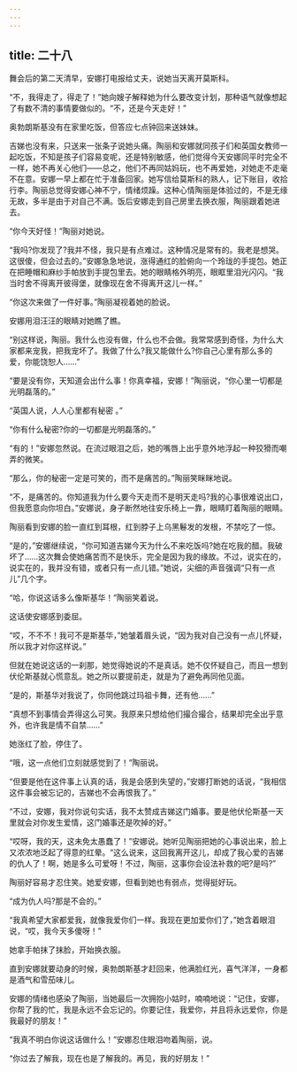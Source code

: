```yaml
---
---
---
```

title: 二十八
---




舞会后的第二天清早，安娜打电报给丈夫，说她当天离开莫斯科。

“不，我得走了，得走了！”她向嫂子解释她为什么要改变计划，那种语气就像想起了有数不清的事情要做似的。“不，还是今天走好！”

奥勃朗斯基没有在家里吃饭，但答应七点钟回来送妹妹。

吉娣也没有来，只送来一张条子说她头痛。陶丽和安娜就同孩子们和英国女教师一起吃饭，不知是孩子们容易变呢，还是特别敏感，他们觉得今天安娜同平时完全不一样，她不再关心他们——总之，他们不再同姑妈玩，也不再爱她，对她走不走毫不在意。安娜一早上都在忙于准备回家。她写信给莫斯科的熟人，记下账目，收拾行李。陶丽总觉得安娜心神不宁，情绪烦躁。这种心情陶丽是体验过的，不是无缘无故，多半是由于对自己不满。饭后安娜走到自己房里去换衣服，陶丽跟着她进去。

“你今天好怪！”陶丽对她说。

“我吗?你发现了?我并不怪，我只是有点难过。这种情况是常有的。我老是想哭。这很傻，但会过去的。”安娜急急地说，涨得通红的脸俯向一个玲珑的手提包。她正在把睡帽和麻纱手帕放到手提包里去。她的眼睛格外明亮，眼眶里泪光闪闪。“我当时舍不得离开彼得堡，就像现在舍不得离开这儿一样。”

“你这次来做了一件好事。”陶丽凝视着她的脸说。

安娜用泪汪汪的眼睛对她瞧了瞧。

“别这样说，陶丽。我什么也没有做，什么也不会做。我常常感到奇怪，为什么大家都来宠我，把我宠坏了。我做了什么?我又能做什么?你自己心里有那么多的爱，你能饶恕人……”

“要是没有你，天知道会出什么事！你真幸福，安娜！”陶丽说，“你心里一切都是光明磊落的。”

“英国人说，人人心里都有秘密 。”

“你有什么秘密?你的一切都是光明磊落的。”

“有的！”安娜忽然说。在流过眼泪之后，她的嘴唇上出乎意外地浮起一种狡猾而嘲弄的微笑。

“那么，你的秘密一定是可笑的，而不是痛苦的。”陶丽笑眯眯地说。

“不，是痛苦的。你知道我为什么要今天走而不是明天走吗?我的心事很难说出口，但我愿意向你坦白。”安娜说，身子断然地往安乐椅上一靠，眼睛盯着陶丽的眼睛。

陶丽看到安娜的脸一直红到耳根，红到脖子上乌黑鬈发的发根，不禁吃了一惊。

“是的，”安娜继续说，“你可知道吉娣今天为什么不来吃饭吗?她在吃我的醋。我破坏了……这次舞会使她痛苦而不是快乐，完全是因为我的缘故。不过，说实在的，说实在的，我并没有错，或者只有一点儿错。”她说，尖细的声音强调“只有一点儿”几个字。

“哈，你说这话多么像斯基华！”陶丽笑着说。

这话使安娜感到委屈。

“哎，不不不！我可不是斯基华，”她皱着眉头说，“因为我对自己没有一点儿怀疑，所以我才对你这样说。”

但就在她说这话的一刹那，她觉得她说的不是真话。她不仅怀疑自己，而且一想到伏伦斯基就心慌意乱。她之所以要提前走，就是为了避免再同他见面。

“是的，斯基华对我说了，你同他跳过玛祖卡舞，还有他……”

“真想不到事情会弄得这么可笑。我原来只想给他们撮合撮合，结果却完全出乎意外，也许我是情不自禁……”

她涨红了脸，停住了。

“哦，这一点他们立刻就感觉到了！”陶丽说。

“但要是他在这件事上认真的话，我是会感到失望的，”安娜打断她的话说，“我相信这件事会被忘记的，吉娣也不会再恨我了。”

“不过，安娜，我对你说句实话，我不太赞成吉娣这门婚事。要是他伏伦斯基一天里就会对你发生爱情，这门婚事还是吹掉的好。”

“哎呀，我的天，这未免太愚蠢了！”安娜说。她听见陶丽把她的心事说出来，脸上又浓浓地泛起了得意的红晕。“这么说来，这回我离开这儿，却成了我心爱的吉娣的仇人了！啊，她是多么可爱呀！不过，陶丽，这事你会设法补救的吧?是吗?”

陶丽好容易才忍住笑。她爱安娜，但看到她也有弱点，觉得挺好玩。

“成为仇人吗?那是不会的。”

“我真希望大家都爱我，就像我爱你们一样。我现在更加爱你们了，”她含着眼泪说，“哎，我今天多傻呀！”

她拿手帕抹了抹脸，开始换衣服。

直到安娜就要动身的时候，奥勃朗斯基才赶回来，他满脸红光，喜气洋洋，一身都是酒气和雪茄味儿。

安娜的情绪也感染了陶丽，当她最后一次拥抱小姑时，喃喃地说：“记住，安娜，你帮了我的忙，我是永远不会忘记的。你要记住，我爱你，并且将永远爱你，你是我最好的朋友！”

“我真不明白你说这话做什么！”安娜忍住眼泪吻着陶丽，说。

“你过去了解我，现在也是了解我的。再见，我的好朋友！”